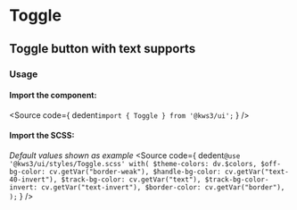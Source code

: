 
<Version />

# Toggle
## Toggle button with text supports

<Meta of={Stories} />
<Canvas of={Stories.Main} />
<Controls />

### Usage
#### Import the component:
<Source
  code={
    dedent`import { Toggle } from '@kws3/ui';`
  }
/>

#### Import the SCSS:
_Default values shown as example_
<Source
  code={
    dedent`
      @use '@kws3/ui/styles/Toggle.scss' with(
        $theme-colors: dv.$colors,
        $off-bg-color: cv.getVar("border-weak"),
        $handle-bg-color: cv.getVar("text-40-invert"),
        $track-bg-color: cv.getVar("text"),
        $track-bg-color-invert: cv.getVar("text-invert"),
        $border-color: cv.getVar("border"),
      );
    `
  }
/>

